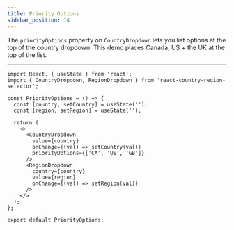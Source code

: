 ```yaml
---
title: Priority Options
sidebar_position: 14
---
```



The `priorityOptions` property on `CountryDropdown` lets you list options at the top of the country dropdown.
This demo places Canada, US + the UK at the top of the list.

<PriorityOptions />

---

```tsx
import React, { useState } from 'react';
import { CountryDropdown, RegionDropdown } from 'react-country-region-selector';

const PriorityOptions = () => {
  const [country, setCountry] = useState('');
  const [region, setRegion] = useState('');

  return (
    <>
      <CountryDropdown
        value={country}
        onChange={(val) => setCountry(val)}
        priorityOptions={['CA', 'US', 'GB']}
      />
      <RegionDropdown
        country={country}
        value={region}
        onChange={(val) => setRegion(val)}
      />
    </>
  );
};

export default PriorityOptions;
```
